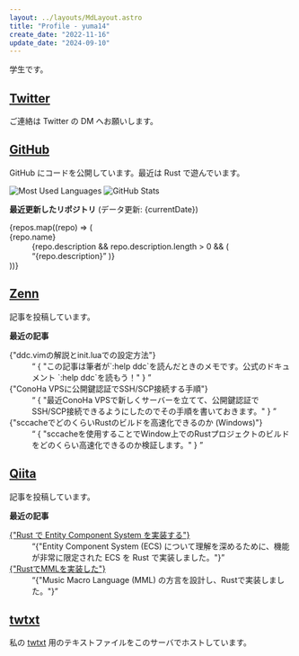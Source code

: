 ---
layout: ../layouts/MdLayout.astro
title: "Profile - yuma14"
create_date: "2022-11-16"
update_date: "2024-09-10"
---


学生です。

## <Icon name="simple-icons:twitter" /> [Twitter](https://x.com/yuma140902)

ご連絡は Twitter の DM へお願いします。

## <Icon name="simple-icons:github" /> [GitHub](https://github.com/yuma140902)

GitHub にコードを公開しています。最近は Rust で遊んでいます。

<p>
  <img
    alt="Most Used Languages"
    src="https://github-readme-stats.vercel.app/api/top-langs/?username=yuma140902&layout=compact&theme=graywhite&hide_border=true"
    class="manual"
  />
  <img
    alt="GitHub Stats"
    src="https://github-readme-stats.vercel.app/api?username=yuma140902&count_private=false&include_all_commits=true&theme=graywhite&hide_rank=true&hide_border=true&hide_title=true&show_icons=true"
    class="manual"
  />
</p>

**最近更新したリポジトリ** (データ更新: {currentDate})

<dl>
  {repos.map((repo) => (
    <div>
      <dt>
        <Link url={repo.url}>{repo.name}</Link>
      </dt>
      <dd>
        {repo.description && repo.description.length > 0 && (
          <q cite={repo.url}>{repo.description}</q>
        )}
      </dd>
    </div>
  ))}
</dl>

## <Icon name="simple-icons:zenn" /> [Zenn](https://zenn.dev/yuma14)

記事を投稿しています。

**最近の記事**

<dl>
  <div>
    <dt>
      <Link url="https://zenn.dev/yuma14/articles/ddc-vim-with-lua">
        {"ddc.vimの解説とinit.luaでの設定方法"}
      </Link>
    </dt>
    <dd>
      <q>
        {
          "この記事は筆者が`:help ddc`を読んだときのメモです。公式のドキュメント `:help ddc`を読もう！"
        }
      </q>
    </dd>
    <dt>
      <Link url="https://zenn.dev/yuma14/articles/ssh-pubkey-auth-to-conoha-vps">
        {"ConoHa VPSに公開鍵認証でSSH/SCP接続する手順"}
      </Link>
    </dt>
    <dd>
      <q>
        {
          "最近ConoHa VPSで新しくサーバーを立てて、公開鍵認証でSSH/SCP接続できるようにしたのでその手順を書いておきます。"
        }
      </q>
    </dd>
    <dt>
      <Link url="https://zenn.dev/yuma14/articles/sccache-rust-benchmark">
        {"sccacheでどのくらいRustのビルドを高速化できるのか (Windows)"}
      </Link>
    </dt>
    <dd>
      <q>
        {
          "sccacheを使用することでWindow上でのRustプロジェクトのビルドをどのくらい高速化できるのか検証します。"
        }
      </q>
    </dd>
  </div>
</dl>

## <Icon name="simple-icons:qiita" /> [Qiita](https://qiita.com/yuma140902)

記事を投稿しています。

**最近の記事**

<dl>
  <div>
    <dt>
      <a href="https://qiita.com/yuma140902/items/4580f2632d507fd53071">
        {"Rust で Entity Component System を実装する"}
      </a>
    </dt>
    <dd>
      <q>{"Entity Component System (ECS) について理解を深めるために、機能が非常に限定された ECS を Rust で実装しました。"}</q>
    </dd>
  </div>
  <div>
    <dt>
      <a href="https://qiita.com/yuma140902/items/d50e696bbef513405ef5">
        {"RustでMMLを実装した"}
      </a>
    </dt>
    <dd>
      <q>{"Music Macro Language (MML) の方言を設計し、Rustで実装しました。"}</q>
    </dd>
  </div>
</dl>

## <Icon name="carbon:txt" /> [twtxt](/twtxt.txt)

私の [twtxt](https://twtxt.readthedocs.io/en/stable/) 用のテキストファイルをこのサーバでホストしています。
